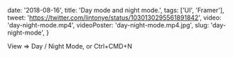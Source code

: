 
  date: '2018-08-16',
  title: 'Day mode and night mode.',
  tags: ['UI', 'Framer'],
  tweet: 'https://twitter.com/lintonye/status/1030130295561891842',
  video: 'day-night-mode.mp4',
  videoPoster: 'day-night-mode.mp4.jpg',
  slug: 'day-night-mode',
}


View => Day / Night Mode, or Ctrl+CMD+N
